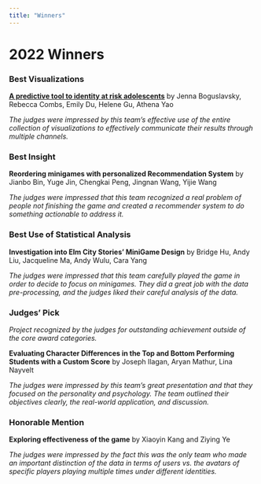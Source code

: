 ```yaml
---
title: "Winners"
---
```


# 2022 Winners

### Best Visualizations

[**A predictive tool to identity at risk adolescents**](https://fishswish.net)  by 
Jenna	Boguslavsky, Rebecca	Combs, Emily Du, Helene	Gu, Athena	Yao </p>

*The judges were impressed by this team's effective use of the entire collection of visualizations to effectively communicate their results through multiple channels.*


### Best Insight

**Reordering minigames with personalized Recommendation System** by Jianbo	Bin,  Yuge	Jin, Chengkai	Peng, Jingnan	Wang, Yijie	Wang

*The judges were impressed that this team recognized a real problem of people not finishing the game and created a recommender system to do something actionable to address it.*

 

### Best Use of Statistical Analysis

**Investigation into Elm City Stories' MiniGame Design** by Bridge Hu, Andy Liu, Jacqueline Ma, Andy Wulu, Cara Yang

*The judges were impressed that this team carefully played the game in order to decide to focus on minigames. They did a great job with the data pre-processing, and the judges liked their careful analysis of the data.*

### Judges' Pick

*Project recognized by the judges for outstanding achievement outside of the core award categories.*

**Evaluating Character Differences in the Top and Bottom Performing Students with a Custom Score** by Joseph	Ilagan, Aryan	Mathur, Lina	Nayvelt</p>

*The judges were impressed by this team's great presentation and that they focused on the personality and psychology. The team outlined their objectives clearly, the real-world application, and discussion.*
 

### Honorable Mention

**Exploring effectiveness of the game**  by Xiaoyin	Kang and Ziying	Ye

*The judges were impressed by the fact this was the only team who made an important distinction of the data in terms of users vs. the avatars of specific players playing multiple times under different identities.*
